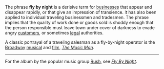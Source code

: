 The phrase '''fly by night''' is a derisive term for [[business]]es that appear and disappear rapidly, or that give an impression of transience. It has also been applied to individual traveling businessmen and tradesmen. The phrase implies that the quality of work done or goods sold is shoddy enough that the person responsible must leave town under cover of darkness to evade angry [[customer]]s, or sometimes [[law|legal]] authorities.

A classic portrayal of a traveling salesman as a fly-by-night operator is the [[Broadway]] [[musical theater|musical]] and [[film]], ''[[The Music Man]]''.

----

For the album by the popular music group [[Rush (band)|Rush]], see ''[[Fly By Night]]''.